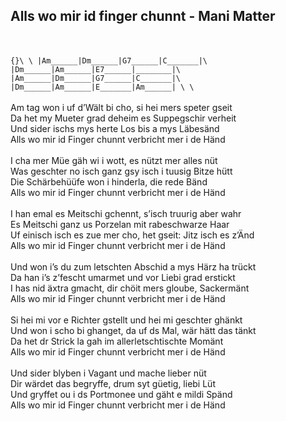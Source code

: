 ## Alls wo mir id finger chunnt - Mani Matter
\
\
```{}\
\
|Am______|Dm______|G7______|C_______|\
|Dm______|Am______|E7______|________|\
|Am______|Dm______|G7______|C_______|\
|Dm______|Am______|E_______|Am______| \
\
```\
\
Am tag won i uf d'Wält bi cho, si hei mers speter gseit\
Da het my Mueter grad deheim es Suppegschir verheit\
Und sider ischs mys herte Los bis a mys Läbesänd\
Alls wo mir id Finger chunnt verbricht mer i de Händ\
\
I cha mer Müe gäh wi i wott, es nützt mer alles nüt\
Was geschter no isch ganz gsy isch i tuusig Bitze hütt\
Die Schärbehüüfe won i hinderla, die rede Bänd\
Alls wo mir id Finger chunnt verbricht mer i de Händ\
\
I han emal es Meitschi gchennt, s'isch truurig aber wahr\
Es Meitschi ganz us Porzelan mit rabeschwarze Haar\
Uf einisch isch es zue mer cho, het gseit: Jitz isch es z'Änd\
Alls wo mir id Finger chunnt verbricht mer i de Händ\
\
Und won i's du zum letschten Abschid a mys Härz ha trückt\
Da han i's z'fescht umarmet und vor Liebi grad erstickt\
I has nid äxtra gmacht, dir chöit mers gloube, Sackermänt\
Alls wo mir id Finger chunnt verbricht mer i de Händ\
\
Si hei mi vor e Richter gstellt und hei mi geschter ghänkt\
Und won i scho bi ghanget, da uf ds Mal, wär hätt das tänkt\
Da het dr Strick la gah im allerletschtischte Momänt\
Alls wo mir id Finger chunnt verbricht mer i de Händ\
\
Und sider blyben i Vagant und mache lieber nüt\
Dir wärdet das begryffe, drum syt güetig, liebi Lüt\
Und gryffet ou i ds Portmonee und gäht e mildi Spänd\
Alls wo mir id Finger chunnt verbricht mer i de Händ\
